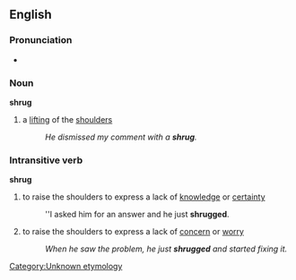 ==English==

===Pronunciation===
*{{audio|en-us-shrug.ogg|Audio (US)}}

===Noun===
'''shrug'''
#a [[lift]]ing of the [[shoulder]]s
#:''He dismissed my comment with a '''shrug'''.''

===Intransitive verb===
'''shrug'''
#to raise the shoulders to express a lack of [[knowledge]] or [[certainty]]
#:''I asked him for an answer and he just '''shrugged'''.
#to raise the shoulders to express a lack of [[concern]] or [[worry]]
#:''When he saw the problem, he just '''shrugged''' and started fixing it.''

[[Category:Unknown etymology]]<!--SOED-->